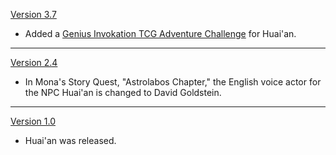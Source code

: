 {{Change History/Header}}
[[Version 3.7]]
* Added a [[Genius Invokation TCG/Stage/Huai'an/Portent of Danger|Genius Invokation TCG Adventure Challenge]] for Huai'an.
----
[[Version 2.4]]
* In Mona's Story Quest, "Astrolabos Chapter," the English voice actor for the NPC Huai'an is changed to David Goldstein.
----
[[Version 1.0]]
* Huai'an was released.